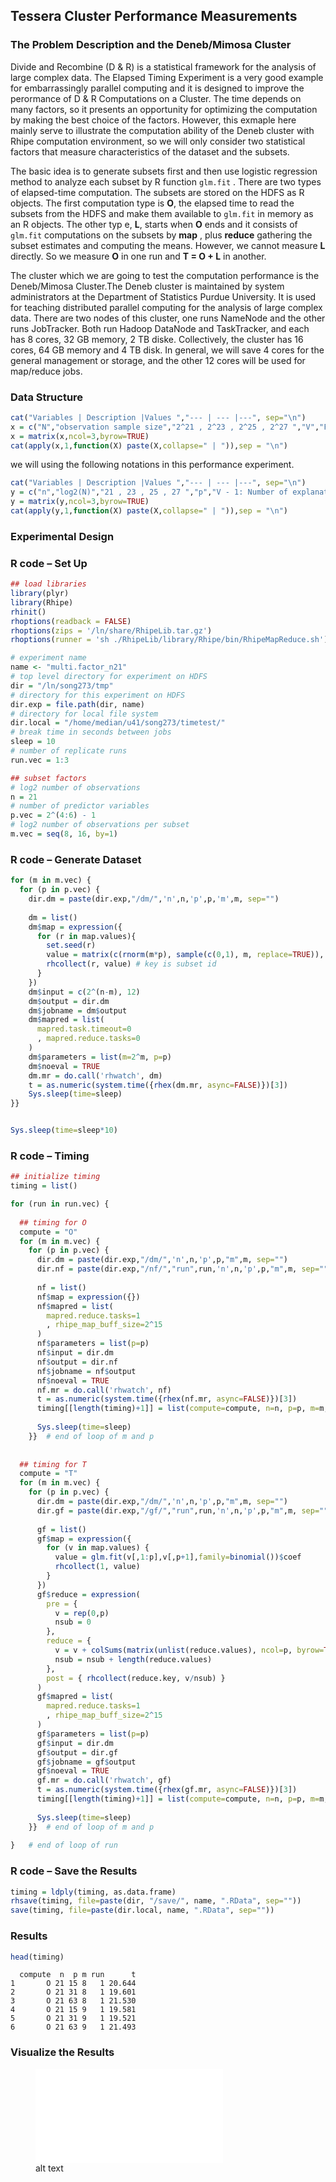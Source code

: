## Tessera Cluster Performance Measurements ##

### The Problem Description and the Deneb/Mimosa Cluster ###

Divide and Recombine (D & R) is a statistical framework for the analysis of large complex data. The
Elapsed Timing Experiment is a very good example for embarrassingly parallel computing and it is
designed to improve the perormance of D & R Computations on a Cluster. The time depends on many
factors, so it presents an opportunity for optimizing the computation by making the best choice of
the factors. However, this exmaple here mainly serve to illustrate the computation ability of the 
Deneb cluster with Rhipe computation environment, so we will only consider two statistical factors that 
measure characteristics of the dataset and the subsets.

The basic idea is to generate subsets first and then use logistic regression method to analyze each
subset by R function `glm.fit` . There are two types of elapsed-time computation. The subsets are
stored on the HDFS as R objects. The first computation type is **O**, the elapsed time to read the
subsets from the HDFS and make them available to `glm.fit` in memory as an R objects. The other typ
e, **L**, starts when **O** ends and it consists of `glm.fit` computations on the subsets by **map**
, plus **reduce** gathering the subset estimates and computing the means. However, we cannot measure
**L** directly. So we measure **O** in one run and **T = O + L** in another.

The cluster which we are going to test the computation performance is the Deneb/Mimosa Cluster.The 
Deneb cluster is maintained by system administrators at the Department of Statistics Purdue University.
It is used for teaching distributed parallel computing for the analysis of large complex data.
There are two nodes of this cluster, one runs NameNode and the other runs JobTracker. Both run Hadoop
DataNode and TaskTracker, and each has 8 cores, 32 GB memory, 2 TB diske. Collectively, the cluster 
has 16 cores, 64 GB memory and 4 TB disk. In general, we will save 4 cores for the general management
or storage, and the other 12 cores will be used for map/reduce jobs.


### Data Structure ###
```r
cat("Variables | Description |Values ","--- | --- |---", sep="\n")
x = c("N","observation sample size","2^21 , 2^23 , 2^25 , 2^27 ","V","Factor--Number of variables","2^4 , 2^5 , 2^6","M","Factor--Number of observations per subset","2^8 , 2^9 , 2^10 , ..., 2^16","O","Response variable--first type of elapsed time "," ","T","Response varibale--whole elapsed time"," ")
x = matrix(x,ncol=3,byrow=TRUE)
cat(apply(x,1,function(X) paste(X,collapse=" | ")),sep = "\n")
```

we will using the following notations in this performance experiment. 

```r
cat("Variables | Description |Values ","--- | --- |---", sep="\n")
y = c("n","log2(N)","21 , 23 , 25 , 27 ","p","V - 1: Number of explanatory variables","15 , 31 , 63","m","log2(M): log2 number of observations per subset","8 , 9 , 10 , ..., 16")
y = matrix(y,ncol=3,byrow=TRUE)
cat(apply(y,1,function(X) paste(X,collapse=" | ")),sep = "\n")
```

### Experimental Design ###

### R code -- Set Up ###
```r
## load libraries
library(plyr)
library(Rhipe)
rhinit()
rhoptions(readback = FALSE)
rhoptions(zips = '/ln/share/RhipeLib.tar.gz')
rhoptions(runner = 'sh ./RhipeLib/library/Rhipe/bin/RhipeMapReduce.sh')

# experiment name
name <- "multi.factor_n21"
# top level directory for experiment on HDFS
dir = "/ln/song273/tmp"
# directory for this experiment on HDFS
dir.exp = file.path(dir, name)
# directory for local file system
dir.local = "/home/median/u41/song273/timetest/"
# break time in seconds between jobs
sleep = 10
# number of replicate runs
run.vec = 1:3

## subset factors 
# log2 number of observations
n = 21
# number of predictor variables
p.vec = 2^(4:6) - 1
# log2 number of observations per subset
m.vec = seq(8, 16, by=1)
```
### R code -- Generate Dataset ###
```r
for (m in m.vec) {
  for (p in p.vec) {
    dir.dm = paste(dir.exp,"/dm/",'n',n,'p',p,'m',m, sep="")
    
    dm = list()
    dm$map = expression({
      for (r in map.values){
        set.seed(r)
        value = matrix(c(rnorm(m*p), sample(c(0,1), m, replace=TRUE)), ncol=p+1)
        rhcollect(r, value) # key is subset id
      }
    })
    dm$input = c(2^(n-m), 12)
    dm$output = dir.dm
    dm$jobname = dm$output
    dm$mapred = list( 
      mapred.task.timeout=0
      , mapred.reduce.tasks=0 
    )
    dm$parameters = list(m=2^m, p=p)
    dm$noeval = TRUE
    dm.mr = do.call('rhwatch', dm)
    t = as.numeric(system.time({rhex(dm.mr, async=FALSE)})[3])
    Sys.sleep(time=sleep)
}}


Sys.sleep(time=sleep*10)
```

### R code -- Timing ###
```r
## initialize timing
timing = list()

for (run in run.vec) {
  
  ## timing for O
  compute = "O"
  for (m in m.vec) {
    for (p in p.vec) {
      dir.dm = paste(dir.exp,"/dm/",'n',n,'p',p,"m",m, sep="")
      dir.nf = paste(dir.exp,"/nf/","run",run,'n',n,'p',p,"m",m, sep="")
      
      nf = list()
      nf$map = expression({})
      nf$mapred = list(
        mapred.reduce.tasks=1
        , rhipe_map_buff_size=2^15
      )
      nf$parameters = list(p=p)
      nf$input = dir.dm
      nf$output = dir.nf
      nf$jobname = nf$output
      nf$noeval = TRUE
      nf.mr = do.call('rhwatch', nf)
      t = as.numeric(system.time({rhex(nf.mr, async=FALSE)})[3])
      timing[[length(timing)+1]] = list(compute=compute, n=n, p=p, m=m, run=run, t=t)
      
      Sys.sleep(time=sleep)
    }}  # end of loop of m and p
  
  
  ## timing for T
  compute = "T"
  for (m in m.vec) {
    for (p in p.vec) {
      dir.dm = paste(dir.exp,"/dm/",'n',n,'p',p,"m",m, sep="")
      dir.gf = paste(dir.exp,"/gf/","run",run,'n',n,'p',p,"m",m, sep="")
      
      gf = list()
      gf$map = expression({
        for (v in map.values) {
          value = glm.fit(v[,1:p],v[,p+1],family=binomial())$coef
          rhcollect(1, value)
        }
      })
      gf$reduce = expression(
        pre = { 
          v = rep(0,p) 
          nsub = 0
        },
        reduce = { 
          v = v + colSums(matrix(unlist(reduce.values), ncol=p, byrow=TRUE)) 
          nsub = nsub + length(reduce.values)
        },
        post = { rhcollect(reduce.key, v/nsub) }
      )
      gf$mapred = list(
        mapred.reduce.tasks=1
        , rhipe_map_buff_size=2^15
      )
      gf$parameters = list(p=p)
      gf$input = dir.dm
      gf$output = dir.gf
      gf$jobname = gf$output
      gf$noeval = TRUE
      gf.mr = do.call('rhwatch', gf)
      t = as.numeric(system.time({rhex(gf.mr, async=FALSE)})[3])
      timing[[length(timing)+1]] = list(compute=compute, n=n, p=p, m=m, run=run, t=t)
      
      Sys.sleep(time=sleep)
    }}  # end of loop of m and p
  
}   # end of loop of run
```

### R code -- Save the Results ###


```r
timing = ldply(timing, as.data.frame)
rhsave(timing, file=paste(dir, "/save/", name, ".RData", sep=""))
save(timing, file=paste(dir.local, name, ".RData", sep=""))

```

### Results ###

```r
head(timing)
```
```
  compute  n  p m run      t
1       O 21 15 8   1 20.644
2       O 21 31 8   1 19.601
3       O 21 63 8   1 21.530
4       O 21 15 9   1 19.581
5       O 21 31 9   1 19.521
6       O 21 63 9   1 21.493
```

### Visualize the Results ###

![alt text](./plots/08.timing.pdf)

